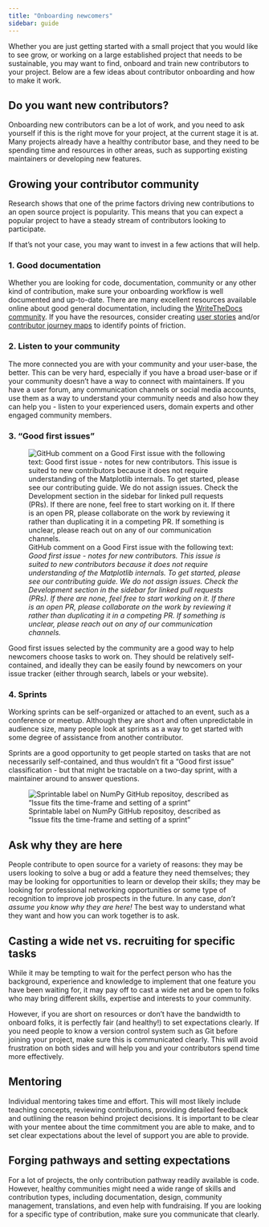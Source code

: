 ```yaml
---
title: "Onboarding newcomers"
sidebar: guide
---
```


Whether you are just getting started with a small project that you would like
to see grow, or working on a large established project that needs to be
sustainable, you may want to find, onboard and train new contributors to your
project. Below are a few ideas about contributor onboarding and how to make it
work.

::: {.callout-important}
## Do you want new contributors?

Onboarding new contributors can be a lot of work, and you need to ask yourself
if this is the right move for your project, at the current stage it is at. Many
projects already have a healthy contributor base, and they need to be spending
time and resources in other areas, such as supporting existing maintainers or
developing new features.
:::

## Growing your contributor community

Research shows that one of the prime factors driving new contributions to an
open source project is popularity. This means that you can expect a popular
project to have a steady stream of contributors looking to participate.

If that's not your case, you may want to invest in a few actions that will help.

### 1. Good documentation

Whether you are looking for code, documentation, community or any other kind of
contribution, make sure your onboarding workflow is well documented and
up-to-date. There are many excellent resources available online about good
general documentation, including the
[WriteTheDocs community](https://www.writethedocs.org/). If you have the
resources, consider creating
[user stories](https://en.wikipedia.org/wiki/User_story) and/or
[contributor journey maps](https://en.wikipedia.org/wiki/User_journey) to
identify points of friction.

### 2. Listen to your community

The more connected you are with your community and your user-base, the better.
This can be very hard, especially if you have a broad user-base or if your
community doesn't have a way to connect with maintainers. If you have a user
forum, any communication channels or social media accounts, use them as a way
to understand your community needs and also how they can help you - listen to
your experienced users, domain experts and other engaged community members.

### 3. "Good first issues"

![GitHub comment on a Good First issue with the following text: *Good first
issue - notes for new contributors. This issue is suited to new contributors
because it does not require understanding of the Matplotlib internals. To get
started, please see our contributing guide. We do not assign issues. Check the
Development section in the sidebar for linked pull requests (PRs). If there are
none, feel free to start working on it. If there is an open PR, please
collaborate on the work by reviewing it rather than duplicating it in a
competing PR. If something is unclear, please reach out on any of our
communication channels.*](../../../images/good-first-issue.png)

Good first issues selected by the community are a good way to help newcomers
choose tasks to work on. They should be relatively self-contained, and ideally
they can be easily found by newcomers on your issue tracker (either through
search, labels or your website).

### 4. Sprints

Working sprints can be self-organized or attached to an event, such as a
conference or meetup. Although they are short and often unpredictable in
audience size, many people look at sprints as a way to get started with some
degree of assistance from another contributor.

Sprints are a good opportunity to get people started on tasks that are not
necessarily self-contained, and thus wouldn't fit a "Good first issue"
classification - but that might be tractable on a two-day sprint, with a
maintainer around to answer questions.

![Sprintable label on NumPy GitHub repositoy, described as "Issue fits the time-frame and setting of a sprint"](../../../images/sprintable-label.png)

## Ask why they are here

People contribute to open source for a variety of reasons: they may be users
looking to solve a bug or add a feature they need themselves; they may be
looking for opportunities to learn or develop their skills; they may be looking
for professional networking opportunities or some type of recognition to improve
job prospects in the future. In any case, _don't assume you know why they are
here!_ The best way to understand what they want and how you can work together
is to ask.

## Casting a wide net vs. recruiting for specific tasks

While it may be tempting to wait for the perfect person who has the background,
experience and knowledge to implement that one feature you have been waiting
for, it may pay off to cast a wide net and be open to folks who may bring
different skills, expertise and interests to your community.

However, if you are short on resources or don't have the bandwidth to onboard
folks, it is perfectly fair (and healthy!) to set expectations clearly. If you
need people to know a version control system such as Git before joining your
project, make sure this is communicated clearly. This will avoid frustration on
both sides and will help you and your contributors spend time more effectively.

## Mentoring

Individual mentoring takes time and effort. This will most likely include
teaching concepts, reviewing contributions, providing detailed feedback and
outlining the reason behind project decisions. It is important to be clear with
your mentee about the time commitment you are able to make, and to set clear
expectations about the level of support you are able to provide.

## Forging pathways and setting expectations

For a lot of projects, the only contribution pathway readily available is code.
However, healthy communities might need a wide range of skills and contribution
types, including documentation, design, community management, translations, and
even help with fundraising. If you are looking for a specific type of
contribution, make sure you communicate that clearly.

